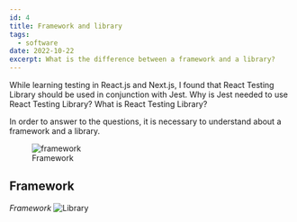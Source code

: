 ```yaml
---
id: 4
title: Framework and library
tags:
  - software
date: 2022-10-22
excerpt: What is the difference between a framework and a library?
---
```


<p>
  While learning testing in React.js and Next.js, I found that React Testing
  Library should be used in conjunction with Jest. Why is Jest needed to use
  React Testing Library? What is React Testing Library?
</p>

<p>
  In order to answer to the questions, it is necessary to understand about a
  framework and a library.
</p>

<figure>
  <img
    src="https://securityintelligence.com/wp-content/uploads/2018/01/newhomeconstruction_533687.jpg"
    alt="framework"
  />
  <figcaption>Framework</figcaption>
</figure>

<h2>Framework</h2>

_Framework_ ![Library](https://api.time.com/wp-content/uploads/2021/10/GettyImages-577674005.jpg)
